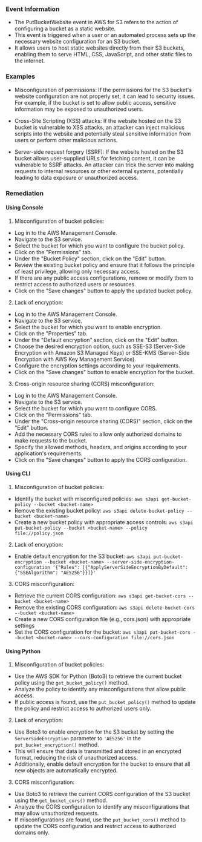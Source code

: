
### Event Information

- The PutBucketWebsite event in AWS for S3 refers to the action of configuring a bucket as a static website. 
- This event is triggered when a user or an automated process sets up the necessary website configuration for an S3 bucket. 
- It allows users to host static websites directly from their S3 buckets, enabling them to serve HTML, CSS, JavaScript, and other static files to the internet.


### Examples

- Misconfiguration of permissions: If the permissions for the S3 bucket's website configuration are not properly set, it can lead to security issues. For example, if the bucket is set to allow public access, sensitive information may be exposed to unauthorized users.

- Cross-Site Scripting (XSS) attacks: If the website hosted on the S3 bucket is vulnerable to XSS attacks, an attacker can inject malicious scripts into the website and potentially steal sensitive information from users or perform other malicious actions.

- Server-side request forgery (SSRF): If the website hosted on the S3 bucket allows user-supplied URLs for fetching content, it can be vulnerable to SSRF attacks. An attacker can trick the server into making requests to internal resources or other external systems, potentially leading to data exposure or unauthorized access.

### Remediation

#### Using Console

1. Misconfiguration of bucket policies:
- Log in to the AWS Management Console.
- Navigate to the S3 service.
- Select the bucket for which you want to configure the bucket policy.
- Click on the "Permissions" tab.
- Under the "Bucket Policy" section, click on the "Edit" button.
- Review the existing bucket policy and ensure that it follows the principle of least privilege, allowing only necessary access.
- If there are any public access configurations, remove or modify them to restrict access to authorized users or resources.
- Click on the "Save changes" button to apply the updated bucket policy.

2. Lack of encryption:
- Log in to the AWS Management Console.
- Navigate to the S3 service.
- Select the bucket for which you want to enable encryption.
- Click on the "Properties" tab.
- Under the "Default encryption" section, click on the "Edit" button.
- Choose the desired encryption option, such as SSE-S3 (Server-Side Encryption with Amazon S3 Managed Keys) or SSE-KMS (Server-Side Encryption with AWS Key Management Service).
- Configure the encryption settings according to your requirements.
- Click on the "Save changes" button to enable encryption for the bucket.

3. Cross-origin resource sharing (CORS) misconfiguration:
- Log in to the AWS Management Console.
- Navigate to the S3 service.
- Select the bucket for which you want to configure CORS.
- Click on the "Permissions" tab.
- Under the "Cross-origin resource sharing (CORS)" section, click on the "Edit" button.
- Add the necessary CORS rules to allow only authorized domains to make requests to the bucket.
- Specify the allowed methods, headers, and origins according to your application's requirements.
- Click on the "Save changes" button to apply the CORS configuration.

#### Using CLI

1. Misconfiguration of bucket policies:
- Identify the bucket with misconfigured policies: `aws s3api get-bucket-policy --bucket <bucket-name>`
- Remove the existing bucket policy: `aws s3api delete-bucket-policy --bucket <bucket-name>`
- Create a new bucket policy with appropriate access controls: `aws s3api put-bucket-policy --bucket <bucket-name> --policy file://policy.json`

2. Lack of encryption:
- Enable default encryption for the S3 bucket: `aws s3api put-bucket-encryption --bucket <bucket-name> --server-side-encryption-configuration '{"Rules": [{"ApplyServerSideEncryptionByDefault": {"SSEAlgorithm": "AES256"}}]}'`

3. CORS misconfiguration:
- Retrieve the current CORS configuration: `aws s3api get-bucket-cors --bucket <bucket-name>`
- Remove the existing CORS configuration: `aws s3api delete-bucket-cors --bucket <bucket-name>`
- Create a new CORS configuration file (e.g., cors.json) with appropriate settings
- Set the CORS configuration for the bucket: `aws s3api put-bucket-cors --bucket <bucket-name> --cors-configuration file://cors.json`

#### Using Python

1. Misconfiguration of bucket policies:
- Use the AWS SDK for Python (Boto3) to retrieve the current bucket policy using the `get_bucket_policy()` method.
- Analyze the policy to identify any misconfigurations that allow public access.
- If public access is found, use the `put_bucket_policy()` method to update the policy and restrict access to authorized users only.

2. Lack of encryption:
- Use Boto3 to enable encryption for the S3 bucket by setting the `ServerSideEncryption` parameter to `'AES256'` in the `put_bucket_encryption()` method.
- This will ensure that data is transmitted and stored in an encrypted format, reducing the risk of unauthorized access.
- Additionally, enable default encryption for the bucket to ensure that all new objects are automatically encrypted.

3. CORS misconfiguration:
- Use Boto3 to retrieve the current CORS configuration of the S3 bucket using the `get_bucket_cors()` method.
- Analyze the CORS configuration to identify any misconfigurations that may allow unauthorized requests.
- If misconfigurations are found, use the `put_bucket_cors()` method to update the CORS configuration and restrict access to authorized domains only.

